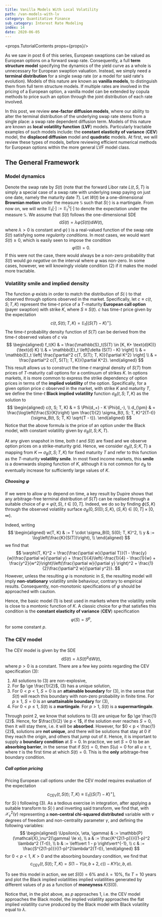 ```yaml
---
title: Vanilla Models With Local Volatility
path: /van-models-with-lv
category: Quantitative Finance
sub_category: Interest Rate Modeling
index: 14
date: 2020-06-05
---
```


<props.TutorialContents props={props}/>


As we saw in post 6 of this series, European swaptions can be valued as European options on a forward swap rate. 
Consequently, a full **term structure model** specifying the dynamics of the yield curve as a whole is unnecessary for 
European swaption valuation. Instead, we simply need a **terminal distribution** for a single swap rate (or a model for 
said rate's evolution). Models of this nature are known as **vanilla models**, to distinguish them from full term 
structure models. If multiple rates are involved in the pricing of a European option, a vanilla model can be extended 
by copula methods to price such an option through the joint distribution of each rate involved.

In this post, we review **one-factor diffusion models**, where our ability to alter the terminal distribution of the 
underlying swap rate stems from a single place: a swap rate dependent diffusion term. Models of this nature are known 
as **local volatility function** (**LVF**) models. Particularly tractable examples of such models include: the 
**constant elasticity of variance** (**CEV**) model, the **displaced diffusion** model and **quadratic** models. At 
first, we will review these types of models, before reviewing efficient numerical methods for European options within 
the more general LVF model class.

## The General Framework
### Model dynamics
Denote the swap rate by $S(t)$ (note that the forward Libor rate $L(t, S, T)$ is simply a special case of a swap rate 
with underlying swap paying on just one date, namely the maturity date $T$). Let $W(t)$ be a one-dimensional 
**Brownian motion** under the measure $\mathbb{S}$ such that $S(\cdot)$ is a martingale. From now on, we will write 
$\mathbb{E}_t[\cdot] := \mathbb{E}^\mathbb{S}_t\left[ \cdot \right]$ to denote the expectation under the measure 
$\mathbb{S}$. We assume that $S(t)$ follows the one-dimensional SDE
$$
    \text{d} S(t) = \lambda \varphi(S(t)) \text{d} W(t), \tag{1}
$$
where $\lambda > 0$ is constant and $\varphi(\cdot)$ is a real-valued function of the swap rate $S(t)$ satisfying some 
*regularity conditions*. In most cases, we would want $S(t) \ge 0$, which is easily seen to impose the condition
$$
    \varphi(0) = 0. \tag{2}
$$
If this were not the case, there would always be a non-zero probability that $S(t)$ would *go negative* on the interval 
where $\varphi$ was non-zero. In some cases, however, we will knowingly violate condition (2) if it makes the model 
more tractable.

### Volatility smile and implied density
The function $\varphi$ exists in order to match the distribution of $S(\cdot)$ to that observed through options 
observed in the market. Specifically, let $c \equiv c(t, S; T, K)$ represent the time-$t$ price of a $T$-maturity 
**European call option** (payer swaption) with strike $K$, where $S \equiv S(t)$. $c$ has time-$t$ price given by the 
expectation
$$
    c(t, S(t); T, K) = \mathbb{E}_t \left[(S(T) - K)^+ \right].
$$
The time-$t$ probability density function of $S(T)$ can be derived from the time-$t$ observed values of $c$ via
$$
    \begin{aligned}
        f_t(K) & = \frac{\mathbb{S}_t(S(T) \in [K, K+ \text{d}K))}{\text{d} K} \\
        & = \mathbb{E}_t \left[\delta (S(T) - K) \right] \\
        & = \mathbb{E}_t \left[ \frac{\partial^2 c(T, S(T); T, K)}{\partial K^2} \right] \\
        & = \frac{\partial^2 c(T, S(T); T, K)}{\partial K^2}.
    \end{aligned}
$$
This result allows us to construct the time-$t$ marginal density of $S(T)$ from prices of $T$-maturity call options for 
a continuum of strikes $K$. In options markets, it is more common to express the strike dependency of option prices in 
terms of the **implied volatility** of the option. Specifically, for a given option price $c$ observed in the market, 
with strike $K$ and maturity $T$, we define the time-$t$ **Black implied volatility** function $\sigma_B(t,S;T,K)$ as 
the solution to
$$ 
    \begin{aligned}
        c(t, S; T, K) & = S \Phi(d_+) - K \Phi(d_-), \\
        d_{\pm} & = \frac{\log\left(\frac{S}{K}\right) \pm \frac{1}{2} \sigma_B(t, S; T, K)^2(T-t)}{\sigma_B(t, S; T, K) \sqrt{T - t}}.
    \end{aligned}
$$
Notice that the above formula is the price of an option under the Black model, with constant volatility given by 
$\sigma_B(t, S; K, T)$. 

At any given snapshot in time, both $t$ and $S(t)$ are fixed and we observe option prices on a strike-maturity grid. 
Hence, we consider $\sigma_B(t,S;K,T)$ a mapping from $K \mapsto \sigma_B(t, S; T, K)$ for fixed maturity $T$ and refer 
to this function as the $T$-maturity **volatility smile**. In most fixed income markets, this **smile** is a downwards 
sloping function of $K$, although it is not common for $\sigma_B$ to eventually increase for sufficiently large values 
of $K$.

##### Choosing $\varphi$
If we were to allow $\varphi$ to depend on time, a key result by Dupire shows that any arbitrage-free terminal 
distribution of $S(T)$ can be realised through a suitable choice of $\varphi \equiv \varphi(t, S)$, $t \in [0, T]$. 
Indeed, we do so by finding $\phi(S, K)$ through the observed volatility surface $\sigma_B(0, S(0); S, K)$, 
$(S, K) \in [0, T] \times [0, \infty)$. 

Indeed, writing 
$$
    \begin{aligned}
        w(T, K) & := T \cdot \sigma_B(0, S(0); T, K)^2, \\
        y & := \log\left(\frac{K}{S(T)}\right), \\
    \end{aligned}
$$
we find that
$$
    \varphi(T, K)^2 = \frac{\frac{\partial w}{\partial T}}{1 - \frac{y}{w}\frac{\partial w}{\partial y} + \frac{1}{4}\left(-\frac{1}{4} - \frac{1}{w} + \frac{y^2}{w^2}\right)\left(\frac{\partial w}{\partial y} \right)^2 + \frac{1}{2}\frac{\partial^2 w}{\partial y^2}}.
$$
However, unless the resulting $\varphi$ is monotonic in $S$, the resulting model will imply **non-stationary** 
volatility smile behaviour, contrary to empirical results. Consequently, non-monotonic specifications of $\varphi$ 
should be approached with caution. 

Hence, the basic model (1) is best used in markets where the volatility smile is close to a montonic function of $K$. A 
classic choice for $\varphi$ that satisfies this condition is the **constant elasticity of variance** (**CEV**) 
specification
$$
    \varphi(S) = S^p,
$$
for some constant $p$.

### The CEV model
The CEV model is given by the SDE
$$
    \text{d} S(t) = \lambda S(t)^p \text{d}W(t), \tag{3}
$$
where $p > 0$ is a constant. There are a few key points regarding the CEV specification (3):

1. All solutions to (3) are non-explosive,
2. For $p \ge \frac{1}{2}$, (3) has a unique solution,
3. For $0 < p < 1$, $S = 0$ is an **attainable boundary** for (3), in the sense that $S(t)$ will reach this boundary with non-zero probability in finite time. For $p \ge 1$, $S=0$ is an **unattainable boundary** for (3),
4. For $0 < p \le 1$, $S(t)$ is a **martingale**. For $p > 1$, $S(t)$ is a **supermartingale**.

Through point 2, we know that solutions to (3) are unique for $p \ge \frac{1}{2}$. Hence, for $\frac{1}{2} \le p < 1$, 
if the solution ever reaches $S = 0$, then it will stay there, i.e. it will be **absorbed**. However, for 
$0 < p < \frac{1}{2}$, solutions are **not unique**, and there will be solutions that stay at 0 if they reach the 
origin, and others that *jump* out of it. Hence, it is important to supply a **boundary condition** at $S = 0$. In 
practice, we set $S = 0$ to be an **absorbing barrier**, in the sense that if $S(\tau) = 0$, then $S(u) = 0$ for all 
$u \ge \tau$, where $\tau$ is the first time at which $S(t) = 0$. This is the **only** arbitrage-free boundary 
condition.

##### Call option pricing
Pricing European call options under the CEV model requires evaluation of the expectation
$$
    c_{\text{CEV}}(t, S(t); T, K) \equiv \mathbb{E}_t\left[(S(T) - K)^+ \right],
$$
for $S(\cdot)$ following (3). As a tedious exercise in integration, after applying a suitable transform to $S(\cdot)$ 
and inverting said transform, we find that, with $\mathcal{X}_\nu^2(\gamma)$ representing a 
**non-central chi-squared distributed** variable with $\nu$ degrees of freedom and non-centrality parameter $\gamma$, 
and defining the following variables:
$$
    \begin{aligned}
        \Upsilon(x, \eta, \gamma) & := \mathbb{P}(\mathcal{X}_\nu^2(\gamma) \le x), \\
        a & := \frac{K^{2(1-p)}}{(1-p)^2 \lambda^2 (T-t)}, \\
        b & := \left\vert 1 - p \right\vert^{-1}, \\
        c & := \frac{S^{2(1-p)}}{(1-p)^2\lambda^2(T-t)},
    \end{aligned}
$$
for $0 < p < 1$, $K > 0$ and the absorbing boundary condition, we find that
$$
    c_{\text{CEV}}(t, S(t); T, K) = S(1 - \Upsilon(a, b + 2, c)) - K\Upsilon(c, b, a).
$$

To see this model in action, we set $S(0) = 6\%$ and $\lambda = 10\%$, fix $T = 10$ years and plot the Black implied 
volatilities implied volatilities generated by different values of $p$ as a function of **moneyness** $K/S(0)$.

<CEVBlackVolCurve/>

Notice that, in the plot above, as $p$ approaches $1$, i.e. the CEV model approaches the Black model, the implied 
volatility approaches the flat implied volatility curve produced by the Black model with Black volatility equal to 
$\lambda$.